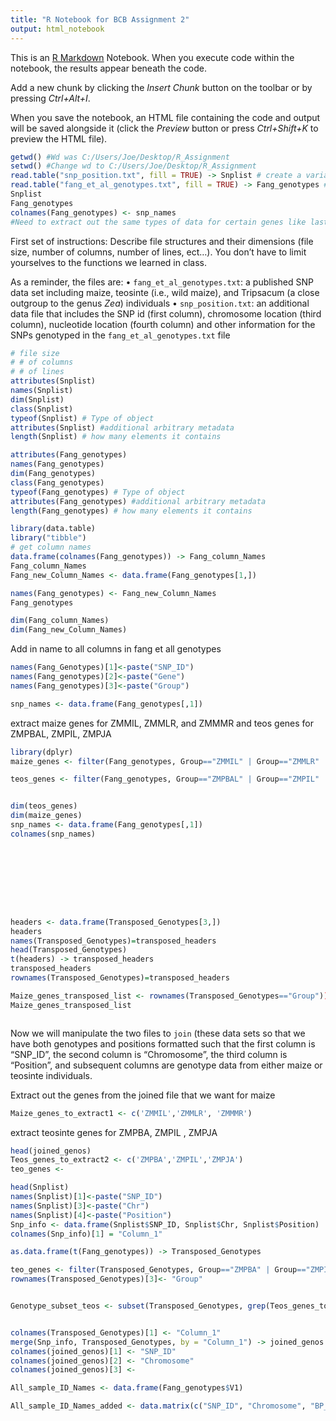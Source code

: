 ---
title: "R Notebook for BCB Assignment 2"
output: html_notebook
---

This is an [R Markdown](http://rmarkdown.rstudio.com) Notebook. When you execute code within the notebook, the results appear beneath the code. 

Add a new chunk by clicking the *Insert Chunk* button on the toolbar or by pressing *Ctrl+Alt+I*.

When you save the notebook, an HTML file containing the code and output will be saved alongside it (click the *Preview* button or press *Ctrl+Shift+K* to preview the HTML file).


```{r}
getwd() #Wd was C:/Users/Joe/Desktop/R_Assignment
setwd() #Change wd to C:/Users/Joe/Desktop/R_Assignment
read.table("snp_position.txt", fill = TRUE) -> Snplist # create a variable titled Snplist for our data
read.table("fang_et_al_genotypes.txt", fill = TRUE) -> Fang_genotypes # create a variable titled Fang_genotypes
Snplist
Fang_genotypes
colnames(Fang_genotypes) <- snp_names
#Need to extract out the same types of data for certain genes like last time and combine them together.

```

First set of instructions: 
Describe file structures and their dimensions (file size, number of columns, number of lines, ect...). You don't have to limit yourselves to the functions we learned in class.

As a reminder, the files are:
•	`fang_et_al_genotypes.txt`: a published SNP data set including maize, teosinte (i.e., wild maize), and Tripsacum (a close outgroup to the genus _Zea_) individuals
•	`snp_position.txt`: an additional data file that includes the SNP id (first column), chromosome location (third column), nucleotide location (fourth column) and other information for the SNPs genotyped in the `fang_et_al_genotypes.txt` file


```{r}

# file size
# # of columns
# # of lines 
attributes(Snplist)
names(Snplist)
dim(Snplist)
class(Snplist)
typeof(Snplist) # Type of object
attributes(Snplist) #additional arbitrary metadata
length(Snplist) # how many elements it contains

attributes(Fang_genotypes)
names(Fang_genotypes)
dim(Fang_genotypes)
class(Fang_genotypes)
typeof(Fang_genotypes) # Type of object
attributes(Fang_genotypes) #additional arbitrary metadata
length(Fang_genotypes) # how many elements it contains

library(data.table)
library("tibble")
# get column names
data.frame(colnames(Fang_genotypes)) -> Fang_column_Names
Fang_column_Names
Fang_new_Column_Names <- data.frame(Fang_genotypes[1,])

names(Fang_genotypes) <- Fang_new_Column_Names
Fang_genotypes

dim(Fang_column_Names)
dim(Fang_new_Column_Names)
```
Add in name to all columns in fang et all genotypes

```{r}
names(Fang_Genotypes)[1]<-paste("SNP_ID")
names(Fang_genotypes)[2]<-paste("Gene")
names(Fang_genotypes)[3]<-paste("Group")

snp_names <- data.frame(Fang_genotypes[,1])


```





extract maize genes for ZMMIL, ZMMLR, and ZMMMR and teos genes for ZMPBAL, ZMPIL, ZMPJA
```{r}

library(dplyr)
maize_genes <- filter(Fang_genotypes, Group=="ZMMIL" | Group=="ZMMLR" | Group=="ZMMR")

teos_genes <- filter(Fang_genotypes, Group=="ZMPBAL" | Group=="ZMPIL" | Group=="ZMPJA")


dim(teos_genes)
dim(maize_genes)
snp_names <- data.frame(Fang_genotypes[,1])
colnames(snp_names) 









headers <- data.frame(Transposed_Genotypes[3,])
headers
names(Transposed_Genotypes)=transposed_headers
head(Transposed_Genotypes)
t(headers) -> transposed_headers
transposed_headers
rownames(Transposed_Genotypes)=transposed_headers

Maize_genes_transposed_list <- rownames(Transposed_Genotypes=="Group"))]
Maize_genes_transposed_list

```

```{r}

```

Now we will manipulate the two files to `join` (these data sets so that we have both genotypes and positions formatted such that the first column is "SNP_ID", the second column is "Chromosome", the third column is "Position", and subsequent columns are genotype data from either maize or teosinte individuals.

Extract out the genes from the joined file that we want for maize

```{r}
Maize_genes_to_extract1 <- c('ZMMIL','ZMMLR', 'ZMMMR')

```
extract teosinte genes for ZMPBA, ZMPIL , ZMPJA  
```{r}

head(joined_genos)
Teos_genes_to_extract2 <- c('ZMPBA','ZMPIL','ZMPJA')  
teo_genes <- 


```


```{r}
head(Snplist)
names(Snplist)[1]<-paste("SNP_ID")
names(Snplist)[3]<-paste("Chr")
names(Snplist)[4]<-paste("Position")
Snp_info <- data.frame(Snplist$SNP_ID, Snplist$Chr, Snplist$Position)
colnames(Snp_info)[1] = "Column_1"

as.data.frame(t(Fang_genotypes)) -> Transposed_Genotypes

teo_genes <- filter(Transposed_Genotypes, Group=="ZMPBA" | Group=="ZMPIL" | Group=="ZMPJA")
rownames(Transposed_Genotypes)[3]<- "Group"


Genotype_subset_teos <- subset(Transposed_Genotypes, grep(Teos_genes_to_extract2))


colnames(Transposed_Genotypes)[1] <- "Column_1"
merge(Snp_info, Transposed_Genotypes, by = "Column_1") -> joined_genos
colnames(joined_genos)[1] <- "SNP_ID"
colnames(joined_genos)[2] <- "Chromosome"
colnames(joined_genos)[3] <- 

All_sample_ID_Names <- data.frame(Fang_genotypes$V1)

All_sample_ID_Names_added <- data.matrix(c("SNP_ID", "Chromosome", "BP_Position", All_sample_ID_Names))

```







